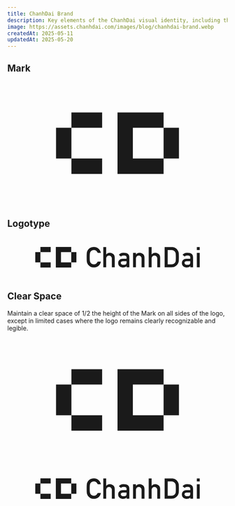```yaml
---
title: ChanhDai Brand
description: Key elements of the ChanhDai visual identity, including the mark, logotype, clear space, and more.
image: https://assets.chanhdai.com/images/blog/chanhdai-brand.webp
createdAt: 2025-05-11
updatedAt: 2025-05-20
---
```


## Mark

<figure>
  <svg
    className="mx-auto h-auto w-1/3"
    xmlns="http://www.w3.org/2000/svg"
    fill="none"
    viewBox="0 0 386 258"
  >
    <path
      fill="currentColor"
      d="M161 193H97v-32h64v32ZM289 97h-64v64h64v32h-96V65h96v32ZM97 161H65V97h32v64ZM321 161h-32V97h32v64ZM161 97H97V65h64v32Z"
    />
  </svg>
</figure>

## Logotype

<figure>
  <svg
    className="mx-auto h-auto w-full"
    xmlns="http://www.w3.org/2000/svg"
    fill="none"
    viewBox="0 0 1154 258"
  >
    <path
      fill="currentColor"
      d="M161 193H97v-32h64v32ZM289 97h-64v64h64v32h-96V65h96v32Z"
    />
    <path
      fill="currentColor"
      fillRule="evenodd"
      d="M585.442 114.271c6.651-8.901 16.426-13.237 29.326-13.007 10.835-.115 19.55 2.01 26.143 6.374 6.478 4.537 9.775 12.232 9.889 23.085v61.243h-17.371v-7.924h-.344c-1.663 3.1-4.157 5.34-7.482 6.718-3.555 1.493-8.199 2.24-13.932 2.24-9.86-.23-17.313-2.871-22.359-7.925-5.503-5.053-8.255-11.513-8.255-19.381 0-7.465 2.379-13.724 7.137-18.777 4.759-5.054 11.782-7.638 21.07-7.753h24.165v-9.475c.057-7.925-5.877-11.772-17.802-11.543-4.127 0-7.567.46-10.319 1.379-2.695 1.206-4.73 3.072-6.106 5.599l-13.76-10.853Zm27.09 39.709c-10.205.287-15.251 3.905-15.136 10.853 0 2.986 1.319 5.57 3.956 7.752 2.523 2.355 6.679 3.532 12.469 3.532 7.339.115 12.499-.775 15.48-2.67 2.752-1.895 4.128-6.202 4.128-12.921v-6.546h-20.897ZM982.2 114.271c6.651-8.901 16.425-13.237 29.32-13.007 10.84-.115 19.55 2.01 26.15 6.374 6.48 4.537 9.77 12.232 9.89 23.085v61.243h-17.37v-7.924h-.35c-1.66 3.1-4.15 5.34-7.48 6.718-3.55 1.493-8.2 2.24-13.93 2.24-9.862-.23-17.315-2.871-22.36-7.925-5.504-5.053-8.256-11.513-8.256-19.381 0-7.465 2.379-13.724 7.138-18.777 4.758-5.054 11.781-7.638 21.068-7.753h24.17v-9.475c.05-7.925-5.88-11.772-17.81-11.543-4.12 0-7.56.46-10.32 1.379-2.69 1.206-4.725 3.072-6.101 5.599L982.2 114.271Zm27.09 39.709c-10.206.287-15.251 3.905-15.137 10.853 0 2.986 1.319 5.57 3.956 7.752 2.521 2.355 6.681 3.532 12.471 3.532 7.34.115 12.5-.775 15.48-2.67 2.75-1.895 4.13-6.202 4.13-12.921v-6.546h-20.9Z"
      clipRule="evenodd"
    />
    <path
      fill="currentColor"
      d="M429.718 65c11.868 0 21.671 3.675 29.411 11.025 7.797 7.293 12.67 16.022 14.62 26.186h-20.038c-1.547-4.823-4.443-9.044-8.685-12.662-4.185-3.617-9.288-5.426-15.308-5.426-4.472 0-8.341.918-11.609 2.756-3.268 1.837-5.848 3.962-7.74 6.374-2.465 3.216-4.156 6.748-5.074 10.595-.86 3.848-1.29 12.203-1.29 25.066 0 12.921.43 21.304 1.29 25.152a26.404 26.404 0 0 0 5.074 10.423c1.892 2.526 4.472 4.709 7.74 6.546 3.268 1.78 7.138 2.67 11.609 2.67 10.549 0 18.547-5.713 23.993-17.141h20.038c-2.466 11.715-7.74 20.673-15.824 26.875-8.083 6.144-17.486 9.216-28.207 9.216-9.861 0-18.145-2.354-24.853-7.063-6.65-4.766-11.437-9.905-14.361-15.418-2.064-3.675-3.497-7.695-4.3-12.06-.803-4.364-1.204-14.097-1.204-29.2s.401-24.836 1.204-29.2c.803-4.365 2.236-8.385 4.3-12.06 2.924-5.455 7.711-10.595 14.361-15.419C411.573 67.412 419.857 65 429.718 65ZM506.505 111.772h.345c5.561-7.063 13.3-10.594 23.218-10.594 6.937 0 13.617 2.641 20.038 7.924 6.478 5.283 9.717 12.978 9.717 23.085v59.435H541.85v-53.233c0-6.029-1.691-10.739-5.074-14.127-3.325-3.388-7.482-5.082-12.469-5.082-5.16 0-9.431 1.694-12.814 5.082-3.325 3.388-4.988 8.098-4.988 14.127v53.233h-17.973V66.12h17.973v45.652ZM715.29 101.178c6.937 0 13.616 2.641 20.037 7.924 6.479 5.283 9.717 12.978 9.717 23.085v59.435h-17.973v-53.233c0-6.029-1.691-10.739-5.073-14.127-3.326-3.388-7.482-5.082-12.47-5.082-5.16 0-9.431 1.694-12.814 5.082-3.325 3.388-4.987 8.098-4.987 14.127v53.233h-17.974v-89.411h17.974v9.561h.344c5.561-7.063 13.3-10.594 23.219-10.594ZM789.325 111.772h.344c5.561-7.063 13.301-10.594 23.219-10.594 6.937 0 13.616 2.641 20.037 7.924 6.479 5.283 9.718 12.978 9.718 23.085v59.435H824.67v-53.233c0-6.029-1.692-10.739-5.074-14.127-3.325-3.388-7.482-5.082-12.47-5.082-5.159 0-9.431 1.694-12.813 5.082-3.325 3.388-4.988 8.098-4.988 14.127v53.233h-17.973V66.12h17.973v45.652Z"
    />
    <path
      fill="currentColor"
      fillRule="evenodd"
      d="M914.356 66.12c17.142 0 29.87 7.035 38.183 21.104 3.096 5.34 4.988 10.336 5.676 14.987.688 4.652 1.032 13.553 1.032 26.703 0 14.126-.488 23.573-1.462 28.339-.918 4.709-2.781 9.246-5.59 13.61-3.727 5.857-8.858 10.796-15.393 14.815-6.479 3.963-14.362 5.944-23.65 5.944h-42.654V66.12h43.858Zm-24.853 107.585h22.789c10.435 0 18.175-3.646 23.22-10.939 2.064-3.159 3.353-6.547 3.869-10.164.574-3.676.86-11.342.86-22.999 0-11.255-.315-19.036-.946-23.343-.573-4.307-2.121-8.183-4.644-11.629-5.217-7.005-12.67-10.508-22.359-10.508h-22.789v89.582Z"
      clipRule="evenodd"
    />
    <path
      fill="currentColor"
      d="M1089 191.622h-17.97v-89.411H1089v89.411ZM97 161H65V97h32v64ZM321 161h-32V97h32v64ZM161 97H97V65h64v32ZM1089 84.123h-17.97V66.12H1089v18.003Z"
    />
  </svg>
</figure>

## Clear Space

Maintain a clear space of 1/2 the height of the Mark on all sides of the logo, except in limited cases where the logo remains clearly recognizable and legible.

<figure>
  <svg
    className="mx-auto h-auto w-1/3"
    xmlns="http://www.w3.org/2000/svg"
    fill="none"
    viewBox="0 0 386 258"
  >
    <path
      className="fill-current/8"
      d="M1 129h64v64H1zM161 193h64v64h-64zM161 1h64v64h-64zM321 129h64v64h-64z"
    />
    <path
      className="stroke-current/30"
      strokeLinecap="square"
      strokeDasharray="8 4"
      d="M1 65h384M1 1h384M1 257h384M1 193h384M65 1v256M1 1v256M321 1v256"
    />
    <path className="stroke-current/30" strokeDasharray="8 4" d="M385 1v256" />
    <path
      className="stroke-current/30"
      strokeDasharray="8 4"
      strokeLinecap="square"
      d="M1 129h64"
    />
    <path
      fill="currentColor"
      d="M161 193H97v-32h64v32ZM289 97h-64v64h64v32h-96V65h96v32ZM97 161H65V97h32v64ZM321 161h-32V97h32v64ZM161 97H97V65h64v32Z"
    />
  </svg>
</figure>

<figure>
  <svg
    className="h-auto w-full"
    xmlns="http://www.w3.org/2000/svg"
    fill="none"
    viewBox="0 0 1154 258"
  >
    <path
      className="fill-current/8"
      d="M1 129h64v64H1zM161 193h64v64h-64zM161 1h64v64h-64zM705 1h64v64h-64zM705 193h64v64h-64zM1089 129h64v64h-64z"
    />
    <path
      className="stroke-current/30"
      strokeLinecap="square"
      strokeDasharray="8 4"
      d="M1 65h1152M1 1h1152M1 257h1152M1 193h1152M65 1v256M1 1v256M1089 1v256"
    />
    <path className="stroke-current/30" strokeDasharray="8 4" d="M1153 1v256" />
    <path
      className="stroke-current/30"
      strokeDasharray="8 4"
      strokeLinecap="square"
      d="M1 129h64"
    />
    <path
      fill="currentColor"
      d="M161 193H97v-32h64v32ZM289 97h-64v64h64v32h-96V65h96v32Z"
    />
    <path
      fill="currentColor"
      fillRule="evenodd"
      d="M585.442 114.271c6.651-8.901 16.426-13.237 29.326-13.007 10.835-.115 19.55 2.01 26.143 6.374 6.478 4.537 9.775 12.232 9.889 23.085v61.243h-17.371v-7.924h-.344c-1.663 3.1-4.157 5.34-7.482 6.718-3.555 1.493-8.199 2.24-13.932 2.24-9.86-.23-17.313-2.871-22.359-7.925-5.503-5.053-8.255-11.513-8.255-19.381 0-7.465 2.379-13.724 7.137-18.777 4.759-5.054 11.782-7.638 21.07-7.753h24.165v-9.475c.057-7.925-5.877-11.772-17.802-11.543-4.127 0-7.567.46-10.319 1.379-2.695 1.206-4.73 3.072-6.106 5.599l-13.76-10.853Zm27.09 39.709c-10.205.287-15.251 3.905-15.136 10.853 0 2.986 1.319 5.57 3.956 7.752 2.523 2.355 6.679 3.532 12.469 3.532 7.339.115 12.499-.775 15.48-2.67 2.752-1.895 4.128-6.202 4.128-12.921v-6.546h-20.897ZM982.2 114.271c6.651-8.901 16.425-13.237 29.32-13.007 10.84-.115 19.55 2.01 26.15 6.374 6.48 4.537 9.77 12.232 9.89 23.085v61.243h-17.37v-7.924h-.35c-1.66 3.1-4.15 5.34-7.48 6.718-3.55 1.493-8.2 2.24-13.93 2.24-9.862-.23-17.315-2.871-22.36-7.925-5.504-5.053-8.256-11.513-8.256-19.381 0-7.465 2.379-13.724 7.138-18.777 4.758-5.054 11.781-7.638 21.068-7.753h24.17v-9.475c.05-7.925-5.88-11.772-17.81-11.543-4.12 0-7.56.46-10.32 1.379-2.69 1.206-4.725 3.072-6.101 5.599L982.2 114.271Zm27.09 39.709c-10.206.287-15.251 3.905-15.137 10.853 0 2.986 1.319 5.57 3.956 7.752 2.521 2.355 6.681 3.532 12.471 3.532 7.34.115 12.5-.775 15.48-2.67 2.75-1.895 4.13-6.202 4.13-12.921v-6.546h-20.9Z"
      clipRule="evenodd"
    />
    <path
      fill="currentColor"
      d="M429.718 65c11.868 0 21.671 3.675 29.411 11.025 7.797 7.293 12.67 16.022 14.62 26.186h-20.038c-1.547-4.823-4.443-9.044-8.685-12.662-4.185-3.617-9.288-5.426-15.308-5.426-4.472 0-8.341.918-11.609 2.756-3.268 1.837-5.848 3.962-7.74 6.374-2.465 3.216-4.156 6.748-5.074 10.595-.86 3.848-1.29 12.203-1.29 25.066 0 12.921.43 21.304 1.29 25.152a26.404 26.404 0 0 0 5.074 10.423c1.892 2.526 4.472 4.709 7.74 6.546 3.268 1.78 7.138 2.67 11.609 2.67 10.549 0 18.547-5.713 23.993-17.141h20.038c-2.466 11.715-7.74 20.673-15.824 26.875-8.083 6.144-17.486 9.216-28.207 9.216-9.861 0-18.145-2.354-24.853-7.063-6.65-4.766-11.437-9.905-14.361-15.418-2.064-3.675-3.497-7.695-4.3-12.06-.803-4.364-1.204-14.097-1.204-29.2s.401-24.836 1.204-29.2c.803-4.365 2.236-8.385 4.3-12.06 2.924-5.455 7.711-10.595 14.361-15.419C411.573 67.412 419.857 65 429.718 65ZM506.505 111.772h.345c5.561-7.063 13.3-10.594 23.218-10.594 6.937 0 13.617 2.641 20.038 7.924 6.478 5.283 9.717 12.978 9.717 23.085v59.435H541.85v-53.233c0-6.029-1.691-10.739-5.074-14.127-3.325-3.388-7.482-5.082-12.469-5.082-5.16 0-9.431 1.694-12.814 5.082-3.325 3.388-4.988 8.098-4.988 14.127v53.233h-17.973V66.12h17.973v45.652ZM715.29 101.178c6.937 0 13.616 2.641 20.037 7.924 6.479 5.283 9.717 12.978 9.717 23.085v59.435h-17.973v-53.233c0-6.029-1.691-10.739-5.073-14.127-3.326-3.388-7.482-5.082-12.47-5.082-5.16 0-9.431 1.694-12.814 5.082-3.325 3.388-4.987 8.098-4.987 14.127v53.233h-17.974v-89.411h17.974v9.561h.344c5.561-7.063 13.3-10.594 23.219-10.594ZM789.325 111.772h.344c5.561-7.063 13.301-10.594 23.219-10.594 6.937 0 13.616 2.641 20.037 7.924 6.479 5.283 9.718 12.978 9.718 23.085v59.435H824.67v-53.233c0-6.029-1.692-10.739-5.074-14.127-3.325-3.388-7.482-5.082-12.47-5.082-5.159 0-9.431 1.694-12.813 5.082-3.325 3.388-4.988 8.098-4.988 14.127v53.233h-17.973V66.12h17.973v45.652Z"
    />
    <path
      fill="currentColor"
      fillRule="evenodd"
      d="M914.356 66.12c17.142 0 29.87 7.035 38.183 21.104 3.096 5.34 4.988 10.336 5.676 14.987.688 4.652 1.032 13.553 1.032 26.703 0 14.126-.488 23.573-1.462 28.339-.918 4.709-2.781 9.246-5.59 13.61-3.727 5.857-8.858 10.796-15.393 14.815-6.479 3.963-14.362 5.944-23.65 5.944h-42.654V66.12h43.858Zm-24.853 107.585h22.789c10.435 0 18.175-3.646 23.22-10.939 2.064-3.159 3.353-6.547 3.869-10.164.574-3.676.86-11.342.86-22.999 0-11.255-.315-19.036-.946-23.343-.573-4.307-2.121-8.183-4.644-11.629-5.217-7.005-12.67-10.508-22.359-10.508h-22.789v89.582Z"
      clipRule="evenodd"
    />
    <path
      fill="currentColor"
      d="M1089 191.622h-17.97v-89.411H1089v89.411ZM97 161H65V97h32v64ZM321 161h-32V97h32v64ZM161 97H97V65h64v32ZM1089 84.123h-17.97V66.12H1089v18.003Z"
    />
  </svg>
</figure>
